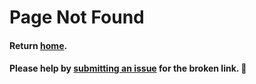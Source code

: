 # Page Not Found

#### Return [home](/).

#### Please help by [submitting an issue](https://github.com/inkonchain/docs/issues/new) for the broken link. 💜
